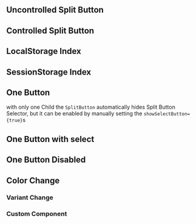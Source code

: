 
<Meta title="Docs/Components/SplitButton" />

## Uncontrolled Split Button

<Canvas>
    <Story id="stories-components-split-button-uncontrolled--uncontrolled" />
</Canvas>

## Controlled Split Button

<Canvas>
    <Story id="stories-components-split-button-controlled--controlled" />
</Canvas>

## LocalStorage Index

<Canvas>
    <Story id="stories-components-split-button-persistent-index--local-storage-index" />
</Canvas>

## SessionStorage Index

<Canvas>
    <Story id="stories-components-split-button-persistent-index--session-storage-index" />
</Canvas>

## One Button

with only one Child the `SplitButton` automatically hides Split Button Selector, but it can be enabled by manually setting the `showSelectButton={true}`s

<Canvas>
    <Story id="stories-components-split-button-one-child--one-child" />
</Canvas>

## One Button with select

<Canvas>
    <Story id="stories-components-split-button-one-child--one-child-with-select" />
</Canvas>

## One Button Disabled

<Canvas>
    <Story id="stories-components-split-button-one-child--one-child-disabled" />
</Canvas>

## Color Change

<Canvas>
    <Story id="stories-components-split-button-color-change--color-change" />
</Canvas>

### Variant Change

<Canvas>
    <Story id="stories-components-split-button-variant-change--variant-change" />
</Canvas>

### Custom Component

<Canvas>
    <Story id="stories-components-split-button-custom-component--custom-component" />
</Canvas>
